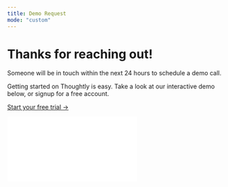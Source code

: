 ```yaml
---
title: Demo Request
mode: "custom"
---
```



<div 
	style={{textAlign: "center", maxWidth: "600px", margin: "40px auto", fontFamily: "Arial, sans-serif", color: "#333"}}
	className="flex items-center justify-center flex-col"
>
	<h1 style={{fontSize: "2rem", marginBottom: "1rem"}} className='font-bold'>
		Thanks for reaching out!
	</h1>
	<p style={{fontSize: "0.9rem", marginBottom: "2rem"}} className='text-gray-500'>
		Someone will be in touch within the next 24 hours to schedule a demo call.
	</p>
	<div style={{fontSize: "1rem", maxWidth: "500px"}}>
		<p>
			Getting started on Thoughtly is easy. Take a look at our interactive demo below, or signup for a free account.
		</p>
		<p className='mt-4'>
			<a href="https://auth.thought.ly/signup" style={{color: "#007bff", textDecoration: "none"}}>
				Start your free trial →
			</a>
		</p>
	</div>
</div>
<div
	className='px-4 mx-auto max-w-8xl lg:px-12 min-h-screen'
	style={{ position: 'relative', paddingBottom: 'calc(54.13424124513618% + 41px)', height: 0, width: '100%' }}
>
	<iframe
		src={`https://demo.arcade.software/1kp8LmATOV0ijz1vEpFU?embed&embed_mobile=tab&embed_desktop=inline&show_copy_link=true`}
		frameBorder="0"
		loading="lazy"
		allowFullScreen
		allow="clipboard-write"
		style={{ position: 'absolute', top: 0, left: 0, width: '100%', height: '100%', colorScheme: 'light' }}
	/>
</div>

<CustomFooter />

